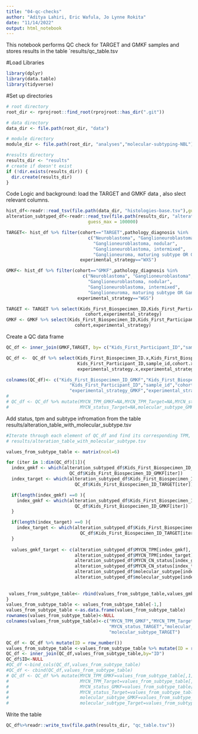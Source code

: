 ```yaml
---
title: "04-qc-checks"
author: "Aditya Lahiri, Eric Wafula, Jo Lynne Rokita"
date: "11/14/2022"
output: html_notebook
---
```


This notebook performs QC check for TARGET and GMKF samples and stores results in the table
`results/qc_table.tsv

#Load Libraries

```r
library(dplyr)
library(data.table)
library(tidyverse)
```

#Set up directories
```r
# root directory
root_dir <- rprojroot::find_root(rprojroot::has_dir(".git"))

# data directory
data_dir <- file.path(root_dir, "data")

# module directory
module_dir <- file.path(root_dir, "analyses","molecular-subtyping-NBL")

#results directory
results_dir <- "results"
# create if doesn't exist
if (!dir.exists(results_dir)) {
  dir.create(results_dir)
}

```

Code Logic and background: load the TARGET and GMKF data , also slect relevant columns. 
```r
hist_df<-readr::read_tsv(file.path(data_dir, "histologies-base.tsv"),guess_max = 100000)
alteration_subtyped_df<-readr::read_tsv(file.path(results_dir, "alteration_table_with_molecular_subtype.tsv"),
                               guess_max = 100000)

TARGET<- hist_df %>% filter(cohort=="TARGET",pathology_diagnosis %in% 
                               c("Neuroblastoma", "Ganglioneuroblastoma",
                                 "Ganglioneuroblastoma, nodular",
                                 "Ganglioneuroblastoma, intermixed",
                                 "Ganglioneuroma, maturing subtype OR Ganglioneuroblastoma, well differentiated"),
                            experimental_strategy=="WXS") 

GMKF<- hist_df %>% filter(cohort=="GMKF",pathology_diagnosis %in%
                             c("Neuroblastoma", "Ganglioneuroblastoma",
                               "Ganglioneuroblastoma, nodular",
                               "Ganglioneuroblastoma, intermixed",
                               "Ganglioneuroma, maturing subtype OR Ganglioneuroblastoma, well differentiated"),
                           experimental_strategy=="WGS") 

TARGET <- TARGET %>% select(Kids_First_Biospecimen_ID,Kids_First_Participant_ID,sample_id,
                              cohort,experimental_strategy)
GMKF <- GMKF %>% select(Kids_First_Biospecimen_ID,Kids_First_Participant_ID,sample_id,
                          cohort,experimental_strategy)
```
Create a QC data frame
```r
QC_df <- inner_join(GMKF,TARGET, by= c("Kids_First_Participant_ID","sample_id"))

QC_df <-  QC_df %>% select(Kids_First_Biospecimen_ID.x,Kids_First_Biospecimen_ID.y,
                           Kids_First_Participant_ID,sample_id,cohort.x,cohort.y,
                           experimental_strategy.x,experimental_strategy.y)

colnames(QC_df)<- c("Kids_First_Biospecimen_ID_GMKF","Kids_First_Biospecimen_ID_TARGET",
                        "Kids_First_Participant_ID","sample_id","cohort_GMKF","cohort_TARGET",
                        "experimental_strategy_GMKF","experimental_strategy_Target")
# 
# QC_df <- QC_df %>% mutate(MYCN_TPM_GMKF=NA,MYCN_TPM_Target=NA,MYCN_status_GMKF=NA,
#                           MYCN_status_Target=NA,molecular_subtype_GMKF=NA,molecular_subtype_Target=NA)
```

Add status, tpm and subtype infromation from the table results/alteration_table_with_molecular_subtype.tsv
```r
#Iterate through each element of QC_df and find its corresponding TPM, Status, and Subtype from
# results/alteration_table_with_molecular_subtype.tsv

values_from_subtype_table <- matrix(ncol=6)

for (iter in 1:dim(QC_df)[1]){
  index_gmkf <- which(alteration_subtyped_df$Kids_First_Biospecimen_ID_DNA == 
                        QC_df$Kids_First_Biospecimen_ID_GMKF[iter])
  index_target <- which(alteration_subtyped_df$Kids_First_Biospecimen_ID_DNA == 
                          QC_df$Kids_First_Biospecimen_ID_TARGET[iter])

  if(length(index_gmkf) ==0 ){
    index_gmkf <- which(alteration_subtyped_df$Kids_First_Biospecimen_ID_RNA ==
                          QC_df$Kids_First_Biospecimen_ID_GMKF[iter])
  }

  if(length(index_target) ==0 ){
    index_target <- which(alteration_subtyped_df$Kids_First_Biospecimen_ID_RNA == 
                            QC_df$Kids_First_Biospecimen_ID_TARGET[iter])
  }
  
  values_gmkf_target <- c(alteration_subtyped_df$MYCN_TPM[index_gmkf],
                          alteration_subtyped_df$MYCN_TPM[index_target],
                          alteration_subtyped_df$MYCN_CN_status[index_gmkf],
                          alteration_subtyped_df$MYCN_CN_status[index_target],
                          alteration_subtyped_df$molecular_subtype[index_gmkf],
                          alteration_subtyped_df$molecular_subtype[index_target])
  
  
 values_from_subtype_table<- rbind(values_from_subtype_table,values_gmkf_target)
}
values_from_subtype_table <- values_from_subtype_table[-1,]
values_from_subtype_table <-as.data.frame(values_from_subtype_table)
rownames(values_from_subtype_table)<-NULL
colnames(values_from_subtype_table)<-c("MYCN_TPM_GMKF","MYCN_TPM_Target","MYCN_status_GMKF",
                                       "MYCN_status_TARGET","molecular_subtype_GMKF",
                                       "molecular_subtype_TARGET")
```


```r
QC_df <- QC_df %>% mutate(ID = row_number())
values_from_subtype_table <-values_from_subtype_table %>% mutate(ID = row_number())
QC_df <- inner_join(QC_df,values_from_subtype_table,by="ID")
QC_df$ID<-NULL
#QC_df <-bind_cols(QC_df,values_from_subtype_table)
#QC_df <- cbind(QC_df,values_from_subtype_table)
# QC_df <- QC_df %>% mutate(MYCN_TPM_GMKF=values_from_subtype_table[,1],
#                           MYCN_TPM_Target=values_from_subtype_table[,3],
#                           MYCN_status_GMKF=values_from_subtype_table[,2],
#                           MYCN_status_Target=values_from_subtype_table[,5],
#                           molecular_subtype_GMKF=values_from_subtype_table[,3],
#                           molecular_subtype_Target=values_from_subtype_table[,6])
```


 Write the table
```r
QC_df%>%readr::write_tsv(file.path(results_dir, "qc_table.tsv"))
```



